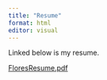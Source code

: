 ```yaml
---
title: "Resume"
format: html
editor: visual
---
```


Linked below is my resume.

[FloresResume.pdf](FloresResume-2.pdf)
